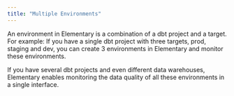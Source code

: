 ```yaml
---
title: "Multiple Environments"
---
```





<CloudFeatureTag />

An environment in Elementary is a combination of a dbt project and a target. 
For example: If you have a single dbt project with three targets, prod, staging and dev, you can create 3 environments in Elementary and monitor these environments. 

If you have several dbt projects and even different data warehouses, Elementary enables monitoring the data quality of all these environments in a single interface.

